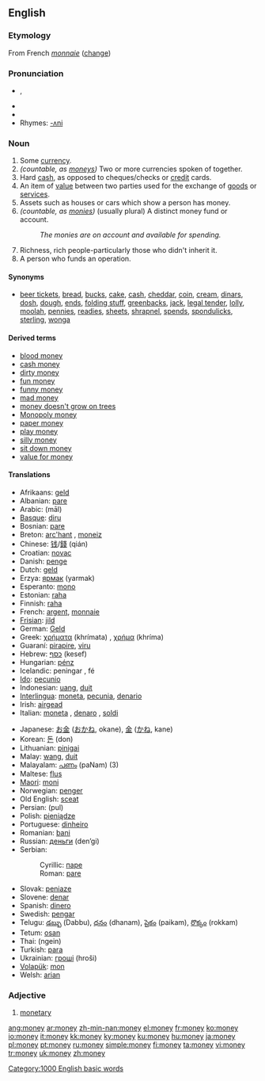 ==English==
{{WikiSaurus-link|money}}
===Etymology===
From French ''[[monnaie]]'' ([[change]])

{{rank|keep|myself|morning|274|money|door|round|kind}}

===Pronunciation===
*{{IPA|/ˈmʌni/}}, {{SAMPA|/"mVni/}}
*{{IPA|[ˈmʌn.i], [mʌn̩iː]}}
*{{audio|en-us-money.ogg|Audio (US)}}
*Rhymes: [[Rhymes:English:-ʌni|-ʌni]]

===Noun===
{{en-noun|''normally [[uncountable]], but '''[[moneys]]''' or '''[[monies]]'''}}

#Some [[currency]].
#''(countable, as [[moneys]])'' Two or more currencies spoken of together.
#Hard [[cash]], as opposed to cheques/checks or [[credit]] cards.
#An item of [[value]] between two parties used for the exchange of [[goods]] or [[services]].
#Assets such as houses or cars which show a person has money.
# ''(countable, as [[monies]])'' (usually plural) A distinct money fund or account.
#:''The monies are on account and available for spending.''
#Richness, rich people-particularly those who didn't inherit it.
#A person who funds an operation.

====Synonyms====
*[[beer ticket]]s, [[bread]], [[buck]]s, [[cake]], [[cash]], [[cheddar]], [[coin]], [[cream]], [[dinar]]s, [[dosh]], [[dough]], [[ends]], [[folding stuff]], [[greenback]]s,  [[jack]], [[legal tender]], [[lolly]], [[moolah]], [[pennies]], [[readies]], [[sheet]]s, [[shrapnel]], [[spend]]s, [[spondulick]]s, [[sterling]], [[wonga]]

====Derived terms====
*[[blood money]]
*[[cash money]]
*[[dirty money]]
*[[fun money]]
*[[funny money]]
*[[mad money]]
*[[money doesn't grow on trees]]
*[[Monopoly money]]
*[[paper money]]
*[[play money]]
*[[silly money]]
*[[sit down money]]
*[[value for money]]

====Translations====
{{top}}
*Afrikaans: [[geld]]
*Albanian: [[pare#Albanian|pare]] {{f}}
*Arabic: {{ARchar|[[مال]]}} (māl)
*[[Basque]]: [[diru]]
*Bosnian: [[pare#Bosnian|pare]] {{f}}
*Breton: [[arc'hant]] {{m}}, [[moneiz]] {{m}}
*Chinese: [[钱]]/[[錢]] (qián)
*Croatian: [[novac#Croatian|novac]] {{f}}
*Danish: [[penge]]
*Dutch: [[geld]] {{n}}
*Erzya: [[ярмак]] (yarmak)
*Esperanto: [[mono]]
*Estonian: [[raha]]
*Finnish: [[raha]]
*French: [[argent]], [[monnaie]]
*[[Frisian]]: [[jild]] {{n}}
*German: [[Geld]] {{n}}
*Greek: [[χρήματα]] (khrímata) {{n}} {{p}}, [[χρήμα]] (khríma) {{n}}
*Guaraní: [[pirapire]], [[viru]]
*Hebrew: [[כסף]] (kesef) {{m}}
*Hungarian: [[pénz]]
*Icelandic: peningar {{m}} {{p}}, fé {{n}}
*[[Ido]]: [[pecunio]]
*Indonesian: [[uang]], [[duit]]
*[[Interlingua]]: [[moneta]], [[pecunia]], [[denario]]
*Irish: [[airgead]] {{m}}
*Italian: [[moneta]] {{f}}, [[denaro]] {{m}}, [[soldi]] {{m}} {{p}}
{{mid}}
*Japanese: [[お金]] ([[おかね]], okane), [[金]] ([[かね]], kane)
*Korean: [[돈]] (don)
*Lithuanian: [[pinigai]] {{mpl}}
*Malay: [[wang]], [[duit]]
*Malayalam: [[പണം]] (paNam) (3)
*Maltese: [[flus]] {{p}}
*[[Maori]]: [[moni]]
*Norwegian: [[penger]] {{mpl}}
*Old English: [[sceat#Old English|sceat]]
*Persian: {{FAchar|[[پول]]}} (pul)
*Polish: [[pieniądze]] {{m}}
*Portuguese: [[dinheiro]] {{m}}
*Romanian: [[bani]] {{m}} {{p}}
*Russian: [[деньги]] (den’gi) {{p}}
*Serbian:
*:Cyrillic: [[паре#Serbian|паре]] {{f}}
*:Roman: [[pare#Serbian|pare]] {{f}}
*Slovak: [[peniaze]] 
*Slovene: [[denar]] {{m}}
*Spanish: [[dinero]] {{m}}
*Swedish: [[pengar]]
*Telugu: [[డబ్బు]] (Dabbu), [[ధనం]] (dhanam), [[పైకం]] (paikam), [[రొక్కం]] (rokkam)
*Tetum: [[osan]]
*Thai: {{THchar|[[เงิน]]}} (ngein)
*Turkish: [[para]]
*Ukrainian: [[гроші]] (hroši) {{p}}
*[[Volapük]]: [[mon]]
*Welsh: [[arian]] {{m}}
{{bottom}}

===Adjective===
<!--#[[Economic]], economical.-->

#[[monetary]]

[[Category:1000 English basic words]]

[[ang:money]]
[[ar:money]]
[[zh-min-nan:money]]
[[el:money]]
[[fr:money]]
[[ko:money]]
[[io:money]]
[[it:money]]
[[kk:money]]
[[ky:money]]
[[ku:money]]
[[hu:money]]
[[ja:money]]
[[pl:money]]
[[pt:money]]
[[ru:money]]
[[simple:money]]
[[fi:money]]
[[ta:money]]
[[vi:money]]
[[tr:money]]
[[uk:money]]
[[zh:money]]